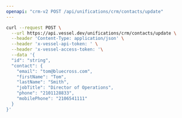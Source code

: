 ```yaml
---
openapi: "crm-v2 POST /api/unifications/crm/contacts/update"
---
```


<RequestExample>

```bash Request
curl --request POST \
  --url https://api.vessel.dev/unifications/crm/contacts/update \
  --header 'Content-Type: application/json' \
  --header 'x-vessel-api-token: ' \
  --header 'x-vessel-access-token: '\
  --data '{
  "id": "string",
  "contact": {
    "email": "tom@bluecross.com",
    "firstName": "Tom",
    "lastName": "Smith",
    "jobTitle": "Director of Operations",
    "phone": "2101128833",
    "mobilePhone": "2106541111"
  }
}'
```

</RequestExample>


